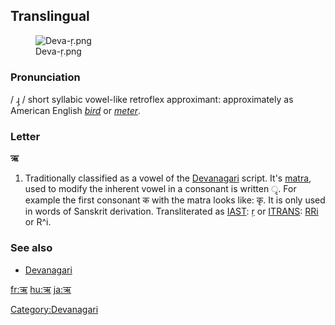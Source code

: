 ==Translingual==
[[File:Deva-ṛ.png|thumb]]

===Pronunciation===
/ ɻ̩ / short syllabic vowel-like retroflex approximant: approximately as American English ''[[bird]]'' or ''[[meter]]''.

<!--Hmm, I can't find the sources, but it's also pronounced just as ri though I'm not sure that's the right IPA-->
===Letter===
'''ऋ'''

# Traditionally classified as a vowel of the [[Devanagari]] script.  It's [[matra]], used to modify the inherent vowel in a consonant is written &#x0943;.  For example the first consonant क with the matra looks like: कृ.  It is only used in words of Sanskrit derivation.  Transliterated as [[w:IAST|IAST]]: [[ṛ]] or [[w:ITRANS|ITRANS]]: [[RRi]] or R^i.

===See also===
*[[w:Devanagari|Devanagari]]

[[Category:Devanagari]]

[[fr:ऋ]]
[[hu:ऋ]]
[[ja:ऋ]]
